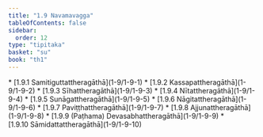 ```yaml
---
title: "1.9 Navamavagga"
tableOfContents: false
sidebar:
  order: 12
type: "tipitaka"
basket: "su"
book: "th1"
---
```



<DynamicBreadcrumb />



<TableOfContents book="th1" section="1.9">
* [1.9.1 Samitiguttattheragāthā](1-9/1-9-1)
* [1.9.2 Kassapattheragāthā](1-9/1-9-2)
* [1.9.3 Sīhattheragāthā](1-9/1-9-3)
* [1.9.4 Nītattheragāthā](1-9/1-9-4)
* [1.9.5 Sunāgattheragāthā](1-9/1-9-5)
* [1.9.6 Nāgitattheragāthā](1-9/1-9-6)
* [1.9.7 Paviṭṭhattheragāthā](1-9/1-9-7)
* [1.9.8 Ajjunattheragāthā](1-9/1-9-8)
* [1.9.9 (Paṭhama) Devasabhattheragāthā](1-9/1-9-9)
* [1.9.10 Sāmidattattheragāthā](1-9/1-9-10)
</TableOfContents>